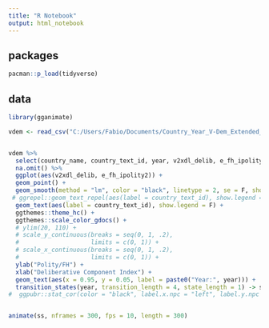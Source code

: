 ```yaml
---
title: "R Notebook"
output: html_notebook
---
```


## packages

```r
pacman::p_load(tidyverse)
```


## data

```r
library(gganimate)

vdem <- read_csv("C:/Users/Fabio/Documents/Country_Year_V-Dem_Extended_CSV_v8/V-Dem-CY+Others-v8.csv")


vdem %>% 
  select(country_name, country_text_id, year, v2xdl_delib, e_fh_ipolity2) %>% 
  na.omit() %>% 
  ggplot(aes(v2xdl_delib, e_fh_ipolity2)) +
  geom_point() +
  geom_smooth(method = "lm", color = "black", linetype = 2, se = F, show.legend = F) +
 # ggrepel::geom_text_repel(aes(label = country_text_id), show.legend = F) +
  geom_text(aes(label = country_text_id), show.legend = F) +
  ggthemes::theme_hc() +
  ggthemes::scale_color_gdocs() +
  # ylim(20, 110) +
  # scale_y_continuous(breaks = seq(0, 1, .2), 
  #                    limits = c(0, 1)) +
  # scale_x_continuous(breaks = seq(0, 1, .2), 
  #                    limits = c(0, 1)) +
  ylab("Polity/FH") +
  xlab("Deliberative Component Index") +
  geom_text(aes(x = 0.95, y = 0.05, label = paste0("Year:", year))) +
  transition_states(year, transition_length = 4, state_length = 1) -> ss# +
#  ggpubr::stat_cor(color = "black", label.x.npc = "left", label.y.npc = "top", show.legend = F) 


animate(ss, nframes = 300, fps = 10, length = 300)

```

